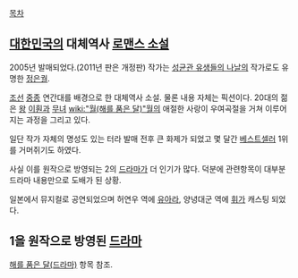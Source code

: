 [[목차]]
== [[대한민국]]의 대체역사 [[로맨스 소설]] ==
2005년 발매되었다.(2011년 판은 개정판) 작가는 [[성균관 유생들의 나날]]의 작가로도 유명한 [[정은궐]].

[[조선]] [[중종]] 연간대를 배경으로 한 대체역사 소설. 물론 내용 자체는 픽션이다. 20대의 젊은 [[왕]] [[이훤]]과 [[무녀]] [[wiki:"월(해를 품은 달)"월]]의 애절한 사랑이 우여곡절을 거쳐 이루어지는 과정을 그리고 있다.

일단 작가 자체의 명성도 있는 터라 발매 전후 큰 화제가 되었고 몇 달간 [[베스트셀러]] 1위를 거머쥐기도 하였다.

사실 이를 원작으로 방영되는 2의 [[드라마]]가 더 인기가 많다. 덕분에 관련항목이 대부분 드라마 내용만으로 도배가 된 상황.

일본에서 뮤지컬로 공연되었으며 허연우 역에 [[유아라]], 양녕대군 역에 [[휘]]가 캐스팅 되었다.

== 1을 원작으로 방영된 [[드라마]] ==
[[해를 품은 달(드라마)]] 항목 참조.
